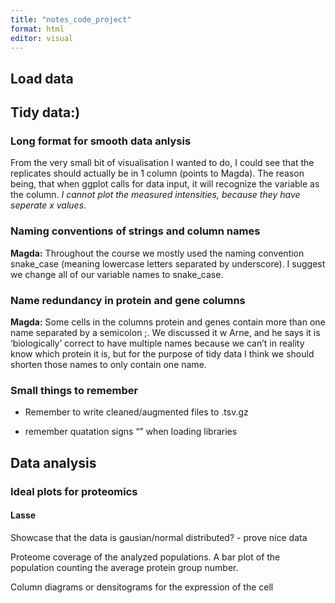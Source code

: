```yaml
---
title: "notes_code_project"
format: html
editor: visual
---
```


## Load data

## Tidy data:)

### Long format for smooth data anlysis

From the very small bit of visualisation I wanted to do, I could see that the replicates should actually be in 1 column (points to Magda). The reason being, that when ggplot calls for data input, it will recognize the variable as the column. *I cannot plot the measured intensities, because they have seperate x values*.

### Naming conventions of strings and column names

**Magda:** Throughout the course we mostly used the naming convention snake_case (meaning lowercase letters separated by underscore). I suggest we change all of our variable names to snake_case.

### Name redundancy in protein and gene columns

**Magda:** Some cells in the columns protein and genes contain more than one name separated by a semicolon ;. We discussed it w Arne, and he says it is 'biologically' correct to have multiple names because we can't in reality know which protein it is, but for the purpose of tidy data I think we should shorten those names to only contain one name.

### Small things to remember

-   Remember to write cleaned/augmented files to .tsv.gz

-   remember quatation signs "" when loading libraries

##### 

##  

## Data analysis

### Ideal plots for proteomics

#### Lasse

Showcase that the data is gausian/normal distributed? - prove nice data

Proteome coverage of the analyzed populations. A bar plot of the population counting the average protein group number.

Column diagrams or densitograms for the expression of the cell
